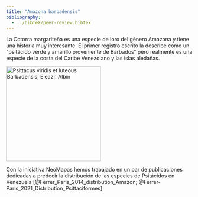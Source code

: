 ```yaml
---
title: "Amazona barbadensis"
bibliography: 
  - ../bibTeX/peer-review.bibtex
---
```


La Cotorra margariteña es una especie de loro del género Amazona y tiene una historia muy interesante. El primer registro escrito la describe como un "psitácido verde y amarillo proveniente de Barbados" pero realmente es una especie de la costa del Caribe Venezolano y las islas aledañas.

<a title="Eleazar  Albin (and his Daughter), Public domain, via Wikimedia Commons" href="https://commons.wikimedia.org/wiki/File:Psittacus_viridis_et_luteous_Barbadensis,_Eleazr._Albin.jpg"><img width="256" alt="Psittacus viridis et luteous Barbadensis, Eleazr. Albin" src="https://upload.wikimedia.org/wikipedia/commons/thumb/6/60/Psittacus_viridis_et_luteous_Barbadensis%2C_Eleazr._Albin.jpg/256px-Psittacus_viridis_et_luteous_Barbadensis%2C_Eleazr._Albin.jpg"></a>

Con la iniciativa NeoMapas hemos trabajado en un par de publicaciones dedicadas a predecir la distribución de las especies de Psitácidos en Venezuela [@Ferrer_Paris_2014_distribution_Amazon; @Ferrer-Paris_2021_Distribution_Psittaciformes]